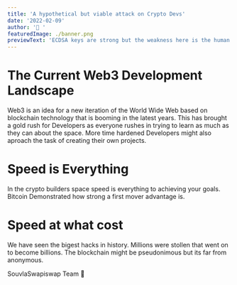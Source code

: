 ```yaml
---
title: 'A hypothetical but viable attack on Crypto Devs'
date: '2022-02-09'
author: '🦄 '
featuredImage: ./banner.png
previewText: 'ECDSA keys are strong but the weakness here is the human factor'
---
```


# The Current Web3 Development Landscape

Web3 is an idea for a new iteration of the World Wide Web based on blockchain technology that is booming in the latest years.
This has brought a gold rush for Developers as everyone rushes in trying to learn as much as they can about the space.
More time hardened Developers might also aproach the task of creating their own projects.

# Speed is Everything
In the crypto builders space speed is everything to achieving your goals.
Bitcoin Demonstrated how strong a first mover advantage is.

# Speed at what cost
We have seen the bigest hacks in history. Millions were stollen that went on to become billions.
The blockchain might be pseudonimous but its far from anonymous.

SouvlaSwapiswap Team
🦄

